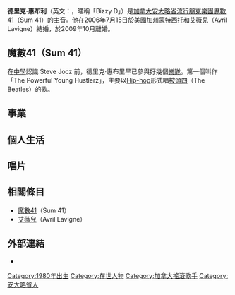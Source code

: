 {{noteTA
|1=zh-hans:披头士;zh-hk:披頭四;zh-tw:披頭四;
}}
{{Infobox entertainer
|Name                              = 德里克·惠布利<br>Deryck Whibley
|Background                        = solo_singer
|Img                               = Sum 41 - 2017154162559 2017-06-03 Rock am Ring - Sven - 1D X II - 0944 - AK8I8786 (Cropped).jpg
|Img_capt                          = 
|Birth_name                        = 德里克·賈森·惠布里（Deryck Jayson Whibley）
|Alias                             = Bizzy D
|Genre                             = [[流行朋克|流行朋克]]、[[朋克搖滾|朋克搖滾]]、[[另類搖滾|另類搖滾]]
|Occupation                        = [[音樂人|音樂人]]、[[創作歌手|創作歌手]]、[[唱片|唱片]]製作人alternative rock
|Years_active                      = 1996年－現在
|Instrument                        = [[吉他|吉他]]、[[鍵盤|鍵盤]]、[[鋼琴|鋼琴]]、[[鼓|鼓]]
|Associated_acts                   = [[魔數41|魔數41]]（Sum 41）<br>Pain For Pleasure<br>{{link-en|Treble Charger|Treble Charger}}<br>[[艾薇兒|艾薇兒]]（Avril Lavigne）<br>{{link-en|Gob|Gob (band)}}
|Label                             = [[小島唱片|小島唱片]]（Island Records）
| Notable_instruments              = {{link-en|1972 Fender Telecaster Deluxe|Fender Telecaster Deluxe}}<br>{{link-en|Squier Deryck Whibley Signature Telecaster|Fender Telecaster Deluxe}}
|birth_date = {{birth date and age|1980|3|21}}|birth_place = {{CAN}}[[安大略省|安大略省]][[亞積士_(安大略省)|阿賈克斯]]}}
'''德里克·惠布利'''（英文：{{lang|en|Deryck Whibley}}，暱稱「Bizzy D」）是[[加拿大|加拿大]][[安大略省|安大略省]][[流行朋克|流行朋克]][[樂團|樂團]][[魔數41|魔數41]]（Sum 41）的主音。他在2006年7月15日於[[美國|美國]][[加州|加州]][[蒙特西托|蒙特西托]]和[[艾薇兒|艾薇兒]]（Avril Lavigne）結婚，於2009年10月離婚。

==魔數41（Sum 41）==
在[[中學|中學]]認識 Steve Jocz 前，德里克·惠布里早已參與好幾個[[樂隊|樂隊]]。第一個叫作「The Powerful Young Hustlerz」，主要以[[Hip-hop|Hip-hop]]形式唱[[披頭四|披頭四]]（The Beatles）的歌。

==事業==
==個人生活==
==唱片==
==相關條目==
*[[魔數41|魔數41]]（Sum 41）
*[[艾薇兒|艾薇兒]]（Avril Lavigne）
==外部連結==
*{{imdb name|id=0924126}}


{{Authority control}}
{{DEFAULTSORT:Whibley, Deryck}}
[[Category:1980年出生|Category:1980年出生]]
[[Category:在世人物|Category:在世人物]]
[[Category:加拿大搖滾歌手|Category:加拿大搖滾歌手]]
[[Category:安大略省人|Category:安大略省人]]